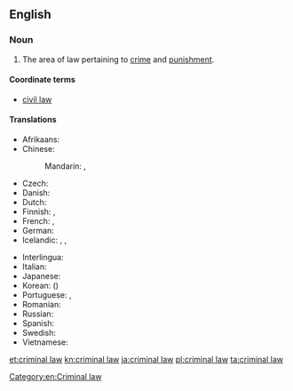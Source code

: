 ==English==
{{wikipedia}}

===Noun===
{{en-noun|head=[[criminal]] [[law]]}}

# {{context|legal|lang=en}} The area of law pertaining to [[crime]] and [[punishment]].

====Coordinate terms====
* [[civil law]]

====Translations====
{{trans-top|area of law}}
* Afrikaans: {{t|af|strafreg}}
* Chinese:
*: Mandarin: {{t+|cmn|刑法|tr=xíngfǎ|sc=Hani}}, {{t+|cmn|刑事法|tr=xíngshìfǎ|sc=Hani}}
* Czech: {{t|cs|trestní právo|n}}
* Danish: {{t|da|strafferet|c}}
* Dutch: {{t+|nl|strafrecht|n}}
* Finnish: {{t+|fi|rikosoikeus}}, {{t|fi|rikoslaki}}
* French: {{t+|fr|droit pénal|m}}, {{t|fr|droit criminel|m}}
* German: {{t+|de|Strafrecht|n}}
* Icelandic: {{t|is|hegningarlög|n-p}}, {{t|is|refsilög|n-p}}, {{t|is|refsiréttur|m}}
{{trans-mid}}
* Interlingua: {{t|ia|derecto criminal}}
* Italian: {{t+|it|diritto penale}}
* Japanese: {{t|ja|刑法|tr=[[けいほう]] keihō|sc=Jpan}}
* Korean: {{t|ko|형법|sc=Kore}} ({{t+|ko|刑法|sc=Kore}})
* Portuguese: {{t+|pt|direito penal|m}}, {{t|pt|direito criminal|m}}
* Romanian: {{t|ro|dreptul penal}}
* Russian: {{t|ru|уголо́вное пра́во|n}}
* Spanish: {{t|es|derecho penal|m}}
* Swedish: {{t|sv|straffrätt}}
* Vietnamese: {{t|vi|luật hình sự}}
{{trans-bottom}}

[[Category:en:Criminal law]]

[[et:criminal law]]
[[kn:criminal law]]
[[ja:criminal law]]
[[pl:criminal law]]
[[ta:criminal law]]